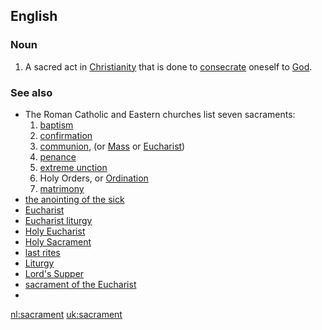 ==English==

===Noun===
{{en-noun-reg}}

# A sacred act in [[Christianity]] that is done to [[consecrate]] oneself to [[God]].  

===See also===
*The Roman Catholic and Eastern churches list seven sacraments:
*# [[baptism]]
*# [[confirmation]]
*# [[communion]], (or [[Mass]] or [[Eucharist]]) 
*# [[penance]]
*# [[extreme unction]]
*# Holy Orders, or [[Ordination]]
*# [[matrimony]]
*[[the anointing of the sick]]
*[[Eucharist]]
*[[Eucharist liturgy]]
*[[Holy Eucharist]]
*[[Holy Sacrament]]
*[[last rites]]
*[[Liturgy]]
*[[Lord's Supper]]
*[[sacrament of the Eucharist]]
*{{pedialite}}

[[nl:sacrament]]
[[uk:sacrament]]